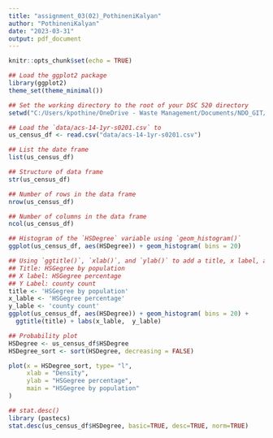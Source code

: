 ```yaml
---
title: "assignment_03(02)_PothineniKalyan"
author: "PothineniKalyan"
date: "2023-03-31"
output: pdf_document
---
```


```r
knitr::opts_chunk$set(echo = TRUE)
```

```r
## Load the ggplot2 package
library(ggplot2)
theme_set(theme_minimal())

## Set the working directory to the root of your DSC 520 directory
setwd("C:/Users/kpothine/OneDrive - Waste Management/Documents/NDO_GIT/dsc520")

## Load the `data/acs-14-1yr-s0201.csv` to
us_census_df <- read.csv("data/acs-14-1yr-s0201.csv")

## List the date frame
list(us_census_df)

## Structure of data frame
str(us_census_df)

## Number of rows in the data frame
nrow(us_census_df)

## Number of columns in the data frame
ncol(us_census_df)

## Histogram of the `HSDegree` variable using `geom_histogram()`
ggplot(us_census_df, aes(HSDegree)) + geom_histogram( bins = 20)

## Using `ggtitle()`, `xlab()`, and `ylab()` to add a title, x label, and y label to the previous plot
## Title: HSGegree by population
## X label: HSGegree percentage
## Y Label: county count
title <- 'HSGegree by population'
x_lable <- 'HSGegree percentage'
y_lable <- 'county count'
ggplot(us_census_df, aes(HSDegree)) + geom_histogram( bins = 20) +
  ggtitle(title) + labs(x_lable,  y_lable)

## Probability plot
HSDegree <- us_census_df$HSDegree
HSDegree_sort <- sort(HSDegree, decreasing = FALSE)

plot(x = HSDegree_sort, type= "l", 
     xlab = "Density",
     ylab = "HSGegree percentage",
     main = "HSGegree by population"
) 

## stat.desc() 
library (pastecs)
stat.desc(us_census_df$HSDegree, basic=TRUE, desc=TRUE, norm=TRUE) 

```

